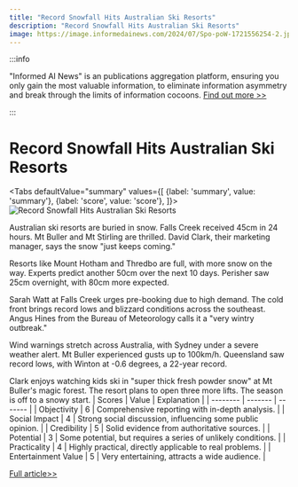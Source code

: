 ```yaml
---
title: "Record Snowfall Hits Australian Ski Resorts"
description: "Record Snowfall Hits Australian Ski Resorts"
image: https://image.informedainews.com/2024/07/Spo-poW-1721556254-2.jpg
---
```



:::info

"Informed AI News" is an publications aggregation platform, ensuring you only gain the most valuable information, to eliminate information asymmetry and break through the limits of information cocoons.  [Find out more >>](/)

:::

# Record Snowfall Hits Australian Ski Resorts


<Tabs
	defaultValue="summary"
	values={[
	{label: 'summary', value: 'summary'},
	{label: 'score', value: 'score'},
]}>
<TabItem value="summary">
<img
  src="https://image.informedainews.com/2024/07/Spo-poW-1721556254-2.jpg"
  alt="Record Snowfall Hits Australian Ski Resorts"
/>



Australian ski resorts are buried in snow. Falls Creek received 45cm in 24 hours. Mt Buller and Mt Stirling are thrilled. David Clark, their marketing manager, says the snow "just keeps coming."

Resorts like Mount Hotham and Thredbo are full, with more snow on the way. Experts predict another 50cm over the next 10 days. Perisher saw 25cm overnight, with 80cm more expected.

Sarah Watt at Falls Creek urges pre-booking due to high demand. The cold front brings record lows and blizzard conditions across the southeast. Angus Hines from the Bureau of Meteorology calls it a "very wintry outbreak."

Wind warnings stretch across Australia, with Sydney under a severe weather alert. Mt Buller experienced gusts up to 100km/h. Queensland saw record lows, with Winton at -0.6 degrees, a 22-year record.

Clark enjoys watching kids ski in "super thick fresh powder snow" at Mt Buller's magic forest. The resort plans to open three more lifts. The season is off to a snowy start.
</TabItem>
<TabItem value="score">
	| Scores     | Value   | Explanation |
	| -------- | ------- | ------- |
	| Objectivity  | 6    | Comprehensive reporting with in-depth analysis.    |
	| Social Impact | 4     | Strong social discussion, influencing some public opinion.    |
	| Credibility    | 5    | Solid evidence from authoritative sources.    |
	| Potential    | 3    | Some potential, but requires a series of unlikely conditions.    |
	| Practicality    | 4    | Highly practical, directly applicable to real problems.    |
	| Entertainment Value    | 5    | Very entertaining, attracts a wide audience.    |
</TabItem>
</Tabs>

[Full article>>](https://www.theguardian.com/australia-news/article/2024/jul/20/magical-wintry-scenes-snow-just-keeps-coming-at-australian-ski-resorts)
